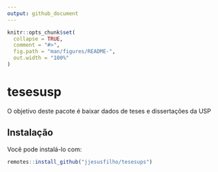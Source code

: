 ```yaml
---
output: github_document
---
```


<!-- README.md is generated from README.Rmd. Please edit that file -->

```r
knitr::opts_chunk$set(
  collapse = TRUE,
  comment = "#>",
  fig.path = "man/figures/README-",
  out.width = "100%"
)
```

# tesesusp

<!-- badges: start -->
<!-- badges: end -->

O objetivo deste pacote é baixar dados de teses e dissertações da USP

## Instalação

Você pode instalá-lo com:

```r
remotes::install_github("jjesusfilho/tesesups")
```

